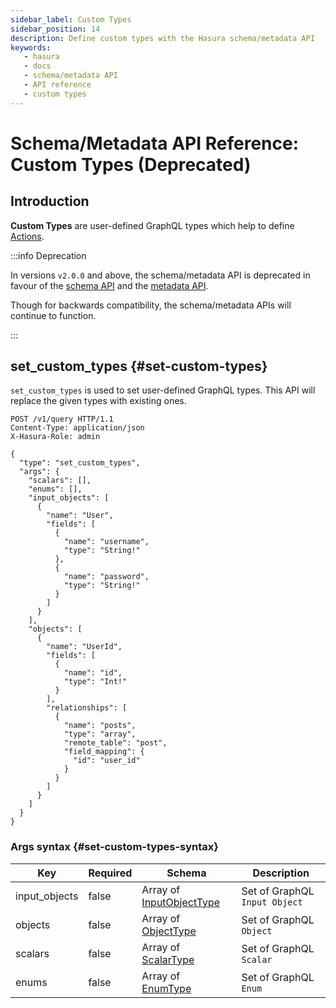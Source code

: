 ```yaml
---
sidebar_label: Custom Types
sidebar_position: 14 
description: Define custom types with the Hasura schema/metadata API
keywords:
   - hasura
   - docs
   - schema/metadata API
   - API reference
   - custom types
---
```


# Schema/Metadata API Reference: Custom Types (Deprecated)

## Introduction

**Custom Types** are user-defined GraphQL types which help to define
[Actions](/graphql/core/api-reference/schema-metadata-api/actions.mdx).

:::info Deprecation

In versions `v2.0.0` and above, the schema/metadata API is deprecated in
favour of the [schema API](/graphql/core/api-reference/schema-api/index.mdx) and the
[metadata API](/graphql/core/api-reference/metadata-api/index.mdx).

Though for backwards compatibility, the schema/metadata APIs will
continue to function.

:::

## set_custom_types {#set-custom-types}

`set_custom_types` is used to set user-defined GraphQL types. This API
will replace the given types with existing ones.

```http
POST /v1/query HTTP/1.1
Content-Type: application/json
X-Hasura-Role: admin

{
  "type": "set_custom_types",
  "args": {
    "scalars": [],
    "enums": [],
    "input_objects": [
      {
        "name": "User",
        "fields": [
          {
            "name": "username",
            "type": "String!"
          },
          {
            "name": "password",
            "type": "String!"
          }
        ]
      }
    ],
    "objects": [
      {
        "name": "UserId",
        "fields": [
          {
            "name": "id",
            "type": "Int!"
          }
        ],
        "relationships": [
          {
            "name": "posts",
            "type": "array",
            "remote_table": "post",
            "field_mapping": {
              "id": "user_id"
            }
          }
        ]
      }
    ]
  }
}
```

### Args syntax {#set-custom-types-syntax}

| Key           | Required | Schema                                                                                   | Description                   |
|---------------|----------|------------------------------------------------------------------------------------------|-------------------------------|
| input_objects | false    | Array of [InputObjectType](/graphql/core/api-reference/syntax-defs.mdx#inputobjecttype)  | Set of GraphQL `Input Object` |
| objects       | false    | Array of [ObjectType](/graphql/core/api-reference/syntax-defs.mdx#objecttype)            | Set of GraphQL `Object`       |
| scalars       | false    | Array of [ScalarType](/graphql/core/api-reference/syntax-defs.mdx#scalartype)            | Set of GraphQL `Scalar`       |
| enums         | false    | Array of [EnumType](/graphql/core/api-reference/syntax-defs.mdx#enumtype)                | Set of GraphQL `Enum`         |
